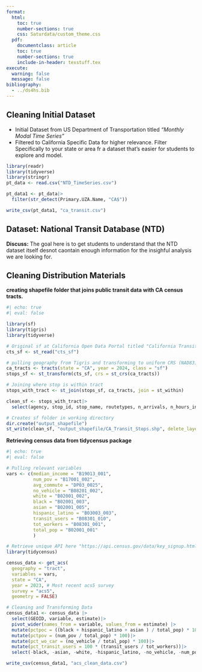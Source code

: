 ```yaml
---
format:
  html:
    toc: true
    number-sections: true
    css: Saturdata/custom_theme.css
  pdf:
    documentclass: article
    toc: true
    number-sections: true
    include-in-header: texstuff.tex
execute: 
  warning: false
  message: false
bibliography:
  - ../ds4hs.bib
---
```


## Cleaning Initial Dataset

- Initial Dataset from US Department of Transportation titled *"Monthly Modal Time Series"*
- Filtered to California Specific Data for higher relevance. Filter Specifically to your state or area fr a dataset that's easier for students to explore and model. 

```r
library(readr)
library(tidyverse)
library(stringr)
pt_data <- read.csv("NTD_TimeSeries.csv")

pt_data1 <- pt_data|>
  filter(str_detect(Primary.UZA.Name, "CA$"))

write_csv(pt_data1, "ca_transit.csv")
```

## Dataset: National Transit Database (NTD)

**Discuss:** The goal here is to get students to understand that the NTD dataset itself desnot caontain enough information for the insighful analysis we are looking for. 

## Cleaning Distribution Materials 

**creating shapefile folder that joins public transit data with CA census tracts.**
```r
#| echo: true
#| eval: false

library(sf)
library(tigris)
library(tidyverse)

# Original sf at California Open Data Portal titled "California Transit Stops"
cts_sf <- st_read("cts_sf")

# pulling geography from Tigris and transforming to uniform CRS (NAD83)
ca_tracts <- tracts(state = "CA", year = 2024, class = "sf")
stops_sf <- st_transform(cts_sf, crs = st_crs(ca_tracts))

# Joining where stop is within tract
stops_with_tract <- st_join(stops_sf, ca_tracts, join = st_within)

clean_sf <- stops_with_tract|>
  select(agency, stop_id, stop_name, routetypes, n_arrivals, n_hours_in, district_n, COUNTYFP, TRACTCE, GEOID, geometry)

# Creates sf folder in working directory
dir.create("output_shapefile")
st_write(clean_sf, "output_shapefile/CA_Transit_Stops.shp", delete_layer = TRUE)
```

**Retrieving census data from tidycensus package**
```r
#| echo: true
#| eval: false

# Pulling relevant variables
vars <- c(median_income = "B19013_001",
          num_pov = "B17001_002",
          avg_commute = "DP03_0025",
          no_vehicle = "B08201_002",
          white = "B02001_002",
          black = "B02001_003",
          asian = "B02001_005",
          hispanic_latino = "B03003_003",
          transit_users = "B08301_010",
          tot_workers = "B08301_001",
          total_pop = "B02001_001"
          )

# Retrieve unique API here "https://api.census.gov/data/key_signup.html"
library(tidycensus)

census_data <- get_acs(
  geography = "tract",
  variables = vars,
  state = "CA",
  year = 2023, # Most recent acs5 survey
  survey = "acs5",
  geometry = FALSE)

# Cleaning and Transforming Data
census_data1 <- census_data |>
  select(GEOID, variable, estimate)|>
  pivot_wider(names_from = variable, values_from = estimate) |>
  mutate(pctpoc = ((black + hispanic_latino + asian ) / total_pop) * 100)|>
  mutate(pctpov = (num_pov / total_pop) * 100)|>
  mutate(pct_wo_car = (no_vehicle / total_pop) * 100)|>
  mutate(pct_transit_users = 100 * (transit_users / tot_workers))|>
  select(-black, -asian, -white, -hispanic_latino, -no_vehicle, -num_pov, -transit_users)

write_csv(census_data1, "acs_clean_data.csv")
```

